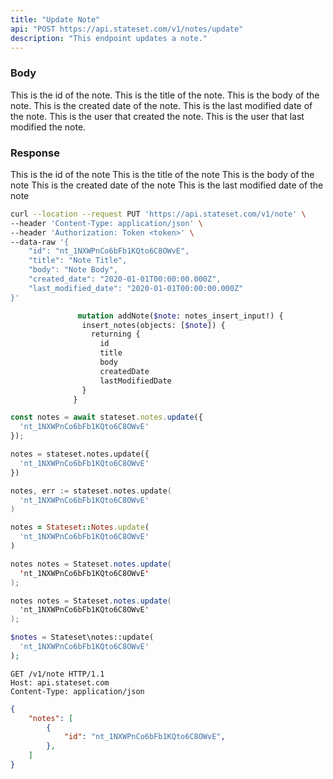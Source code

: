 ```yaml
---
title: "Update Note"
api: "POST https://api.stateset.com/v1/notes/update"
description: "This endpoint updates a note."
---
```


### Body

<ParamField body="id" type="string">
  This is the id of the note.
</ParamField>

<ParamField body="title" type="string">
  This is the title of the note.
</ParamField>

<ParamField body="body" type="string">
  This is the body of the note.
</ParamField>

<ParamField body="created_date" type="string">
  This is the created date of the note.
</ParamField>

<ParamField body="last_modified_date" type="string">
  This is the last modified date of the note.
</ParamField>

<ParamField body="created_by" type="string">
  This is the user that created the note.
</ParamField>

<ParamField body="last_modified_by" type="string">
  This is the user that last modified the note. 
</ParamField>

### Response

<ResponseField name="id" type="string">
  This is the id of the note
</ResponseField>

<ResponseField name="title" type="string">
  This is the title of the note
</ResponseField>

<ResponseField name="body" type="string">
  This is the body of the note
</ResponseField>

<ResponseField name="created_date" type="string">
  This is the created date of the note
</ResponseField>

<ResponseField name="last_modified_date" type="string">
  This is the last modified date of the note
</ResponseField>

<RequestExample>

```bash cURL
curl --location --request PUT 'https://api.stateset.com/v1/note' \
--header 'Content-Type: application/json' \
--header 'Authorization: Token <token>' \
--data-raw '{
    "id": "nt_1NXWPnCo6bFb1KQto6C8OWvE",
    "title": "Note Title",
    "body": "Note Body",
    "created_date": "2020-01-01T00:00:00.000Z",
    "last_modified_date": "2020-01-01T00:00:00.000Z"
}'
```

```graphQL GraphQL
               mutation addNote($note: notes_insert_input!) {
                insert_notes(objects: [$note]) {
                  returning {
                    id
                    title
                    body
                    createdDate
                    lastModifiedDate
                }
              }
```

```js Node.js
const notes = await stateset.notes.update({
  'nt_1NXWPnCo6bFb1KQto6C8OWvE'
});
```
```py Python
notes = stateset.notes.update({
  'nt_1NXWPnCo6bFb1KQto6C8OWvE'
})
```
```go Golang 
notes, err := stateset.notes.update(
  'nt_1NXWPnCo6bFb1KQto6C8OWvE'
)
```
```ruby Ruby
notes = Stateset::Notes.update(
  'nt_1NXWPnCo6bFb1KQto6C8OWvE'
)
```
```java Java
notes notes = Stateset.notes.update(
  'nt_1NXWPnCo6bFb1KQto6C8OWvE'
);
```
```csharp C#
notes notes = Stateset.notes.update(
  'nt_1NXWPnCo6bFb1KQto6C8OWvE'
);
```
```php PHP
$notes = Stateset\notes::update(
  'nt_1NXWPnCo6bFb1KQto6C8OWvE'
);
```
```http HTTP
GET /v1/note HTTP/1.1
Host: api.stateset.com
Content-Type: application/json
```

</RequestExample>

<ResponseExample>

```json Response
{
    "notes": [
        {
            "id": "nt_1NXWPnCo6bFb1KQto6C8OWvE",
        },
    ]
}   
```

</ResponseExample>
